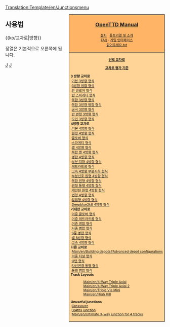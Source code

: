 <noinclude>[[Translation:Template/en/Junctionsmenu]]{{en/-}}</noinclude><div style="float:right; padding-left:12px; background:#ffffff;">
<div style="border:1px solid #000000; background:#ffb466; padding:5px; -moz-border-radius-topleft:5px; -moz-border-radius-topright:5px; font-size: 12pt;">
<center><strong><font size="3">[[Main/en/OpenTTD|OpenTTD Manual]]</font></strong></center>
<div style="font-size: 8pt; text-align: center;">
[[Main/ko/설치|설치]] &middot; 
[[Main/ko/튜토리얼|튜토리얼 및 소개]]<br />
[[Main/ko/FAQ|FAQ]] &middot; 
[[Main/ko/게임 인터페이스|게임 인터페이스]]<br />
[[Main/ko/읽어주세요.txt|읽어주세요.txt]]
</div>
</div>
<div style="border:1px solid black; border-top-width: 0px; background:#ffd496; padding:5px; -moz-border-radius-bottomleft:5px; -moz-border-radius-bottomright:8px; font-size: 8pt;">

<center>'''[[Main/ko/교차로|선로 교차로]]'''</center>
<center>'''[[Main/ko/교차로 기준|교차로 평가 기준]]'''</center>

'''3 방향 교차로'''<br>
:[[Main/ko/기본 3방향|기본 3방향 형식]]<br>
:[[Main/ko/3방향 병합|3방향 병합 형식]]<br>
:[[Main/ko/반 클로버|반 클로버 형식]]<br>
:[[Main/ko/반 스파게티|반 스파게티 형식]]<br>
:[[Main/ko/복합 3방향|복합 3방향 형식]]<br>
:[[Main/ko/복합 3방향 병합|복합 3방향 병합 형식]]<br>
:[[Main/ko/궁극 3방향|궁극 3방향 형식]]<br>
:[[Main/ko/반 변형 3방향|반 변형 3방향 형식]]<br>
:[[Main/ko/꼬인 3방향|꼬인 3방향 형식]]<br>

'''4방향 교차로'''<br>
:[[Main/ko/기본 4방향|기본 4방향 형식]]<br>
:[[Main/ko/원형 4방향|원형 4방향 형식]]<br>
:[[Main/ko/클로버|클로버 형식]]<br>
:[[Main/ko/스파게티|스파게티 형식]]<br>
:[[Main/ko/별 4방향|별 4방향 형식]]<br>
:[[Main/ko/복합 별 4방향|복합 별 4방향 형식]]<br>
:[[Main/ko/병합 4방향|병합 4방향 형식]]<br>
:[[Main/ko/부분 지하 4방향|부분 지하 4방향 형식]]<br>
:[[Main/ko/테트라트롭|테트라트롭 형식]]<br>
:[[Main/ko/고속 4방향 부분지하|고속 4방향 부분지하 형식]]<br>
:[[Main/ko/부분신호 원형 4방향|부분신호 원형 4방향 형식]]<br>
:[[Main/ko/복합 원형 4방향|복합 원형 4방향 형식]]<br>
:[[Main/ko/원형 통행 4방향|원형 통행 4방향 형식]]<br>
:[[Main/ko/개선된 원형 4방향|개선된 원형 4방향 형식]]<br>
:[[Main/ko/변형 4방향|변형 4방향 형식]]<br>
:[[Main/ko/밀집형 4방향|밀집형 4방향 형식]]<br>
:[[Main/ko/Deepblue2k8 4방향|Deepblue2k8 4방향 형식]]<br>

'''거대한 교차로'''<br>
:[[Main/ko/이중 클로버|이중 클로버 형식]]<br>
:[[Main/ko/이중 테트라트롭|이중 테트라트롭 형식]]<br>
:[[Main/ko/이중 병합|이중 병합 형식]]<br>
:[[Main/ko/사중 병합|사중 병합 형식]]<br>
:[[Main/ko/6중 병합|6중 병합 형식]]<br>
:[[Main/ko/별 8방향|별 8방향 형식]]<br>
:[[Main/ko/고속 4방향|고속 4방향 형식]]<br>

'''다른 교차로'''<br>
:[[Main/en/Building depots#Advanced depot configurations]]<br>
:[[Main/ko/이중 터널|이중 터널 형식]]<br>
:[[Main/ko/U턴|U턴 형식]]<br>
:[[Main/ko/차선변경 통행|차선변경 통행 형식]]<br>
:[[Main/ko/통행 병합|통행 병합 형식]]<br>

'''Track Layouts'''
:[[Main/en/4-Way Triple Axial]]<br>
:[[Main/en/4-Way Triple Axial 2]]<br>
:[[Main/en/Triple Via Mini]]<br>
:[[Main/en/High Hill]]<br>

'''Unuseful junctions'''<br>
:[[Main/en/Crossover-Junction|Crossover]]<br>
:[[Main/en/3/4ths junction|3/4ths junction]]<br>
:[[Main/en/Ultimate 3-way junction for 4 tracks]]<br>

</div>
</div>
<noinclude>


==사용법==
<nowiki>{{ko/교차로|방향}}</nowiki>

정열은 기본적으로 오른쪽에 됩니다.
[[Category:en/Templates|J]][[Category:en/Navigation|J]]
</noinclude>
